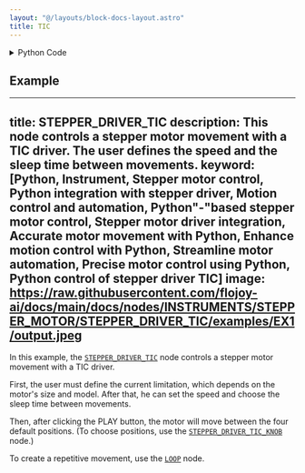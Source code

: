 ```yaml
---
layout: "@/layouts/block-docs-layout.astro"
title: TIC
---
```



<PythonDocsDisplay docstring={docstring} />

<details>
<summary>Python Code</summary>

```python
from flojoy import flojoy, OrderedPair
from typing import Optional
from ticlib import (
    TicUSB,
)  # Import the TicUSB library to send command to Tic drivers with USB connection
from time import sleep


@flojoy(deps={"ticlib": "0.2.2"})
def TIC(
    default: Optional[OrderedPair] = None,
    current_limit: int = 30,
    sleep_time: int = 2,
    speed: int = 100000,
) -> OrderedPair:
    """The STEPPER_DRIVER_TIC node controls a stepper motor's movement with a TIC driver.

    The user defines the speed and the sleep time between movements.

    (To choose the position, use the STEPPER_DRIVER_TIC_KNOB.)

    Parameters
    ----------
    current_limit : int
        Defines the current limitation that the stepper motor will receive.
    sleep_time : int
        Defines the sleep time after moving to each position.
    speed : int
        Defines the speed of the motor movement (between 0 and 200000).
    """

    # Setting default positions
    positions: list[int] = [50, 100, 150, 200]

    # Declaration of the stepper driver
    tic: TicUSB = TicUSB()
    tic.halt_and_set_position(0)  # Set the position to 0
    # Set the current limit of the TIC driver
    tic.set_current_limit(current_limit)
    tic.energize()  # Turn on the driver
    tic.exit_safe_start()  # The driver is now ready to receive commands

    for i in range(0, len(positions)):
        tic.set_max_speed(speed)  # Set motor speed
        tic.set_target_position(positions[i])  # Set target positions
        sleep(sleep_time)

    tic.deenergize()
    tic.enter_safe_start()

    return OrderedPair(x=positions, y=positions)

```

[Find this Flojoy Block on GitHub](https://github.com/flojoy-ai/blocks/blob/main/blocks/IO/MOTION/MOTOR_DRIVERS/STEPPER/POLULU/TIC/TIC.py)

</details>

## Example

<GetHelpWidget />

<AppDisplay app={app} blockName="TIC" client:visible />

---
title: STEPPER_DRIVER_TIC
description: This node controls a stepper motor movement with a TIC driver. The user defines the speed and the sleep time between movements.
keyword: [Python, Instrument, Stepper motor control, Python integration with stepper driver, Motion control and automation, Python"-"based stepper motor control, Stepper motor driver integration, Accurate motor movement with Python, Enhance motion control with Python, Streamline motor automation, Precise motor control using Python, Python control of stepper driver TIC]
image: https://raw.githubusercontent.com/flojoy-ai/docs/main/docs/nodes/INSTRUMENTS/STEPPER_MOTOR/STEPPER_DRIVER_TIC/examples/EX1/output.jpeg
---

In this example, the [`STEPPER_DRIVER_TIC`](https://github.com/flojoy-io/nodes/blob/main/INSTRUMENTS/STEPPER_MOTOR/STEPPER_DRIVER_TIC/STEPPER_DRIVER_TIC.py) node controls a stepper motor movement with a TIC driver.

First, the user must define the current limitation, which depends on the motor's size and model.
After that, he can set the speed and choose the sleep time between movements.

Then, after clicking the PLAY button, the motor will move between the four default positions. (To choose positions, use the [`STEPPER_DRIVER_TIC_KNOB`](https://github.com/flojoy-io/nodes/blob/main/INSTRUMENTS/STEPPER_MOTOR/STEPPER_DRIVER_TIC_KNOB/STEPPER_DRIVER_TIC_KNOB.py) node.)

To create a repetitive movement, use the [`LOOP`](https://github.com/flojoy-io/nodes/blob/main/LOGIC_GATES/LOOPS/LOOP/LOOP.py) node.
